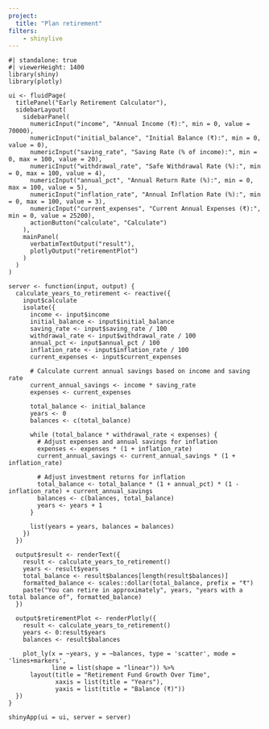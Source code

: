 ```yaml
---
project:
  title: "Plan retirement"
filters:
    - shinylive
---
```


```shinylive-r
#| standalone: true
#| viewerHeight: 1400
library(shiny)
library(plotly)

ui <- fluidPage(
  titlePanel("Early Retirement Calculator"),
  sidebarLayout(
    sidebarPanel(
      numericInput("income", "Annual Income (₹):", min = 0, value = 70000),
      numericInput("initial_balance", "Initial Balance (₹):", min = 0, value = 0),
      numericInput("saving_rate", "Saving Rate (% of income):", min = 0, max = 100, value = 20),
      numericInput("withdrawal_rate", "Safe Withdrawal Rate (%):", min = 0, max = 100, value = 4),
      numericInput("annual_pct", "Annual Return Rate (%):", min = 0, max = 100, value = 5),
      numericInput("inflation_rate", "Annual Inflation Rate (%):", min = 0, max = 100, value = 3),
      numericInput("current_expenses", "Current Annual Expenses (₹):", min = 0, value = 25200),
      actionButton("calculate", "Calculate")
    ),
    mainPanel(
      verbatimTextOutput("result"),
      plotlyOutput("retirementPlot")
    )
  )
)

server <- function(input, output) {
  calculate_years_to_retirement <- reactive({
    input$calculate
    isolate({
      income <- input$income
      initial_balance <- input$initial_balance
      saving_rate <- input$saving_rate / 100
      withdrawal_rate <- input$withdrawal_rate / 100
      annual_pct <- input$annual_pct / 100
      inflation_rate <- input$inflation_rate / 100
      current_expenses <- input$current_expenses
      
      # Calculate current annual savings based on income and saving rate
      current_annual_savings <- income * saving_rate
      expenses <- current_expenses
      
      total_balance <- initial_balance
      years <- 0
      balances <- c(total_balance)
      
      while (total_balance * withdrawal_rate < expenses) {
        # Adjust expenses and annual savings for inflation
        expenses <- expenses * (1 + inflation_rate)
        current_annual_savings <- current_annual_savings * (1 + inflation_rate)
        
        # Adjust investment returns for inflation
        total_balance <- total_balance * (1 + annual_pct) * (1 - inflation_rate) + current_annual_savings
        balances <- c(balances, total_balance)
        years <- years + 1
      }
      
      list(years = years, balances = balances)
    })
  })
  
  output$result <- renderText({
    result <- calculate_years_to_retirement()
    years <- result$years
    total_balance <- result$balances[length(result$balances)]
    formatted_balance <- scales::dollar(total_balance, prefix = "₹")
    paste("You can retire in approximately", years, "years with a total balance of", formatted_balance)
  })
  
  output$retirementPlot <- renderPlotly({
    result <- calculate_years_to_retirement()
    years <- 0:result$years
    balances <- result$balances
    
    plot_ly(x = ~years, y = ~balances, type = 'scatter', mode = 'lines+markers',
            line = list(shape = "linear")) %>%
      layout(title = "Retirement Fund Growth Over Time",
             xaxis = list(title = "Years"),
             yaxis = list(title = "Balance (₹)"))
  })
}

shinyApp(ui = ui, server = server)
```
